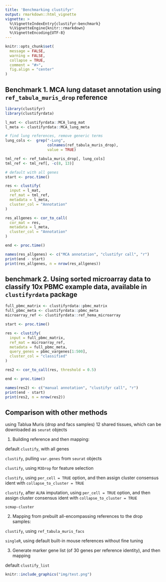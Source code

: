 ```yaml
---
title: 'Benchmarking clustifyr'
output: rmarkdown::html_vignette
vignette: >
  %\VignetteIndexEntry{clustifyr-benchmark}
  %\VignetteEngine{knitr::rmarkdown}
  %\VignetteEncoding{UTF-8}
---
```


```r
knitr::opts_chunk$set(
  message = FALSE,
  warning = FALSE,
  collapse = TRUE,
  comment = "#>",
  fig.align = "center"
)
```

## Benchmark 1. MCA lung dataset annotation using `ref_tabula_muris_drop` reference

```r
library(clustifyr)
library(clustifyrdata)

l_mat <- clustifyrdata::MCA_lung_mat
l_meta <- clustifyrdata::MCA_lung_meta

# find lung references, remove generic terms
lung_cols <-  grep("-Lung",
                   colnames(ref_tabula_muris_drop), 
                   value = TRUE)

tml_ref <- ref_tabula_muris_drop[, lung_cols]
tml_ref <- tml_ref[, -c(8, 13)]

# default with all genes
start <- proc.time()

res <- clustify(
  input = l_mat,
  ref_mat = tml_ref,
  metadata = l_meta,
  cluster_col = "Annotation"
)

res_allgenes <- cor_to_call(
  cor_mat = res,
  metadata = l_meta,
  cluster_col = "Annotation"
)

end <- proc.time()

names(res_allgenes) <- c("MCA annotation", "clustifyr call", "r")
print(end - start)
print(res_allgenes, n = nrow(res_allgenes))
```

## benchmark 2. Using sorted microarray data to classify 10x PBMC example data, available in `clustifyrdata` package

```r
full_pbmc_matrix <- clustifyrdata::pbmc_matrix
full_pbmc_meta <- clustifyrdata::pbmc_meta
microarray_ref <- clustifyrdata::ref_hema_microarray

start <- proc.time()

res <- clustify(
  input = full_pbmc_matrix,
  ref_mat = microarray_ref,
  metadata = full_pbmc_meta,
  query_genes = pbmc_vargenes[1:500],
  cluster_col = "classified"
)

res2 <- cor_to_call(res, threshold = 0.5)

end <- proc.time()

names(res2) <- c("manual annotation", "clustifyr call", "r")
print(end - start)
print(res2, n = nrow(res2))
```
## Comparison with other methods
using Tablua Muris (drop and facs samples) 12 shared tissues, which can be downloaded as `seurat` objects

1. Building reference and then mapping:

default `clustify`, with all genes

`clustify`, pulling `var.genes` from `seurat` objects

`clustify`, using `M3Drop` for feature selection

`clustify`, using `per_cell = TRUE` option, and then assign cluster consensus ident with `collapse_to_cluster = TRUE`

`clustify`, after `ALRA` imputation, using `per_cell = TRUE` option, and then assign cluster consensus ident with `collapse_to_cluster = TRUE`

`scmap-cluster`

2. Mapping from prebuilt all-encompassing references to the drop samples:

`clustify`, using `ref_tabula_muris_facs`

`singleR`, using default built-in mouse references without fine tuning

3. Generate marker gene list (of 30 genes per reference identity), and then mapping

default `clustify_list`

```r
knitr::include_graphics("img/test.png")
```
